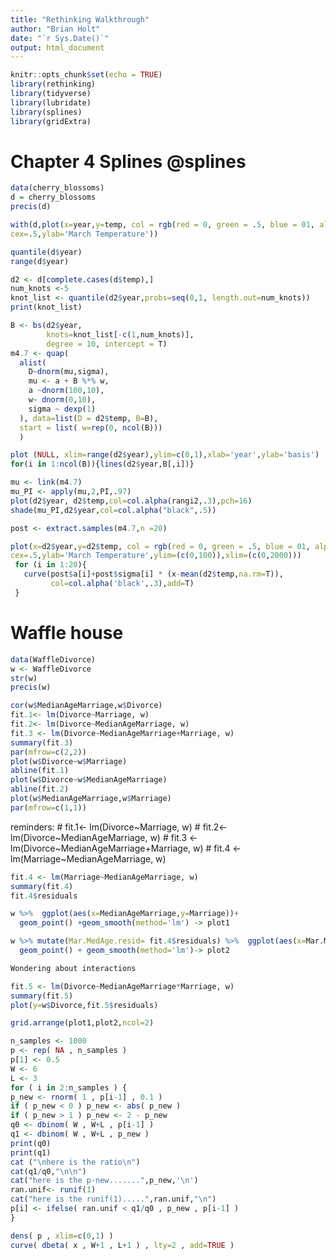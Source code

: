 ```yaml
---
title: "Rethinking Walkthrough"
author: "Brian Holt"
date: "`r Sys.Date()`"
output: html_document
---
```


```r
knitr::opts_chunk$set(echo = TRUE)
library(rethinking)
library(tidyverse)
library(lubridate)
library(splines)
library(gridExtra)
```

# Chapter 4 Splines @splines

```r
data(cherry_blossoms)
d = cherry_blossoms
precis(d)
```

```r
with(d,plot(x=year,y=temp, col = rgb(red = 0, green = .5, blue = 01, alpha = 0.2),
cex=.5,ylab='March Temperature'))


```

```r
quantile(d$year)
range(d$year)
```

```r
d2 <- d[complete.cases(d$temp),]
num_knots <-5
knot_list <- quantile(d2$year,probs=seq(0,1, length.out=num_knots))
print(knot_list)
```

```r

B <- bs(d2$year,
        knots=knot_list[-c(1,num_knots)],
        degree = 10, intercept = T)
m4.7 <- quap(
  alist(
    D~dnorm(mu,sigma),
    mu <- a + B %*% w,
    a ~dnorm(100,10),
    w~ dnorm(0,10),
    sigma ~ dexp(1)
  ), data=list(D = d2$temp, B=B),
  start = list( w=rep(0, ncol(B)))
  )
```

```r
plot (NULL, xlim=range(d2$year),ylim=c(0,1),xlab='year',ylab='basis')
for(i in 1:ncol(B)){lines(d2$year,B[,i])}
```

```r
mu <- link(m4.7)
mu_PI <- apply(mu,2,PI,.97)
plot(d2$year, d2$temp,col=col.alpha(rangi2,.3),pch=16)
shade(mu_PI,d2$year,col=col.alpha("black",.5))
```

```r
post <- extract.samples(m4.7,n =20)
```

```r
plot(x=d2$year,y=d2$temp, col = rgb(red = 0, green = .5, blue = 01, alpha = 0.4),
cex=.5,ylab='March Temperature',ylim=(c(0,100)),xlim=(c(0,2000)))
 for (i in 1:20){
   curve(post$a[i]+post$sigma[i] * (x-mean(d2$temp,na.rm=T)),
         col=col.alpha('black',.3),add=T)
 }
```

# Waffle house

```r
data(WaffleDivorce)
w <- WaffleDivorce
str(w)
precis(w)
```

```r

cor(w$MedianAgeMarriage,w$Divorce)
fit.1<- lm(Divorce~Marriage, w)
fit.2<- lm(Divorce~MedianAgeMarriage, w)
fit.3 <- lm(Divorce~MedianAgeMarriage+Marriage, w)
summary(fit.3)
par(mfrow=c(2,2))
plot(w$Divorce~w$Marriage)
abline(fit.1)
plot(w$Divorce~w$MedianAgeMarriage)
abline(fit.2)
plot(w$MedianAgeMarriage,w$Marriage)
par(mfrow=c(1,1))
```

reminders: \# fit.1\<- lm(Divorce\~Marriage, w) \# fit.2\<- lm(Divorce\~MedianAgeMarriage, w) \# fit.3 \<- lm(Divorce\~MedianAgeMarriage+Marriage, w) \# fit.4 \<- lm(Marriage\~MedianAgeMarriage, w)

```r
fit.4 <- lm(Marriage~MedianAgeMarriage, w)
summary(fit.4)
fit.4$residuals
```

```r
w %>%  ggplot(aes(x=MedianAgeMarriage,y=Marriage))+
  geom_point() +geom_smooth(method='lm') -> plot1

w %>% mutate(Mar.MedAge.resid= fit.4$residuals) %>%  ggplot(aes(x=Mar.MedAge.resid,y=Divorce))+
  geom_point() + geom_smooth(method='lm')-> plot2
```

```r
Wondering about interactions

fit.5 <- lm(Divorce~MedianAgeMarriage*Marriage, w)
summary(fit.5)
plot(y=w$Divorce,fit.5$residuals)

```

```r
grid.arrange(plot1,plot2,ncol=2)

```

```r
n_samples <- 1000
p <- rep( NA , n_samples )
p[1] <- 0.5
W <- 6
L <- 3
for ( i in 2:n_samples ) {
p_new <- rnorm( 1 , p[i-1] , 0.1 )
if ( p_new < 0 ) p_new <- abs( p_new )
if ( p_new > 1 ) p_new <- 2 - p_new
q0 <- dbinom( W , W+L , p[i-1] )
q1 <- dbinom( W , W+L , p_new )
print(q0)
print(q1)
cat ("\nhere is the ratio\n")
cat(q1/q0,"\n\n")
cat("here is the p-new.......",p_new,'\n')
ran.unif<- runif(1)
cat("here is the runif(1).....",ran.unif,"\n")
p[i] <- ifelse( ran.unif < q1/q0 , p_new , p[i-1] )
}
```

```r
dens( p , xlim=c(0,1) )
curve( dbeta( x , W+1 , L+1 ) , lty=2 , add=TRUE )
```


